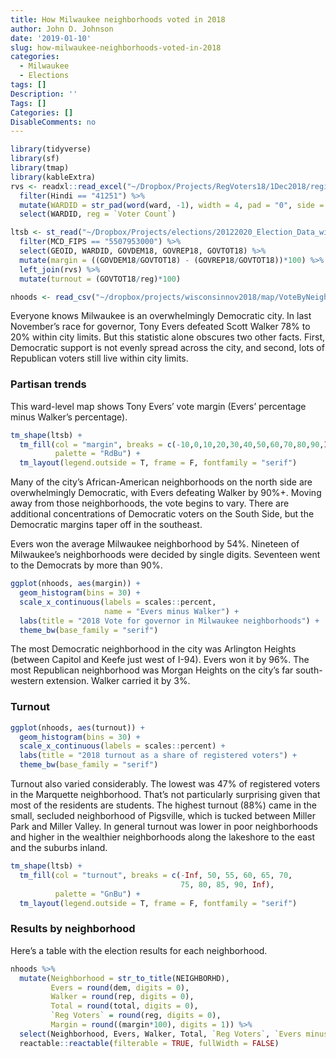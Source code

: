 ```yaml
---
title: How Milwaukee neighborhoods voted in 2018
author: John D. Johnson
date: '2019-01-10'
slug: how-milwaukee-neighborhoods-voted-in-2018
categories:
  - Milwaukee
  - Elections
tags: []
Description: ''
Tags: []
Categories: []
DisableComments: no
---
```



```r
library(tidyverse)
library(sf)
library(tmap)
library(kableExtra)
rvs <- readxl::read_excel("~/Dropbox/Projects/RegVoters18/1Dec2018/registeredvotersbyward_12_01_2018_xlsx_22779.xlsx") %>%
  filter(Hindi == "41251") %>%
  mutate(WARDID = str_pad(word(ward, -1), width = 4, pad = "0", side = "left")) %>%
  select(WARDID, reg = `Voter Count`)

ltsb <- st_read("~/Dropbox/Projects/elections/20122020_Election_Data_with_2018_Wards/2012_2020_Election_Data_with_2018_Wards.shp") %>%
  filter(MCD_FIPS == "5507953000") %>%
  select(GEOID, WARDID, GOVDEM18, GOVREP18, GOVTOT18) %>%
  mutate(margin = ((GOVDEM18/GOVTOT18) - (GOVREP18/GOVTOT18))*100) %>%
  left_join(rvs) %>%
  mutate(turnout = (GOVTOT18/reg)*100)

nhoods <- read_csv("~/dropbox/projects/wisconsinnov2018/map/VoteByNeighborhood.csv")
```

Everyone knows Milwaukee is an overwhelmingly Democratic city. In last November's race for governor, Tony Evers defeated Scott Walker 78% to 20% within city limits. But this statistic alone obscures two other facts. First, Democratic support is not evenly spread across the city, and second, lots of Republican voters still live within city limits. 

### Partisan trends
This ward-level map shows Tony Evers' vote margin (Evers' percentage minus Walker's percentage).

```r
tm_shape(ltsb) +
  tm_fill(col = "margin", breaks = c(-10,0,10,20,30,40,50,60,70,80,90,Inf),
          palette = "RdBu") +
  tm_layout(legend.outside = T, frame = F, fontfamily = "serif")
```

Many of the city's African-American neighborhoods on the north side are overwhelmingly Democratic, with Evers defeating Walker by 90%+. Moving away from those neighborhoods, the vote begins to vary. There are additional concentrations of Democratic voters on the South Side, but the Democratic margins taper off in the southeast.

Evers won the average Milwaukee neighborhood by 54%. Nineteen of Milwaukee's neighborhoods were decided by single digits. Seventeen went to the Democrats by more than 90%.

```r
ggplot(nhoods, aes(margin)) +
  geom_histogram(bins = 30) +
  scale_x_continuous(labels = scales::percent,
                     name = "Evers minus Walker") +
  labs(title = "2018 Vote for governor in Milwaukee neighborhoods") +
  theme_bw(base_family = "serif")
```

The most Democratic neighborhood in the city was Arlington Heights (between Capitol and Keefe just west of I-94). Evers won it by 96%. The most Republican neighborhood was Morgan Heights on the city's far south-western extension. Walker carried it by 3%.

### Turnout

```r
ggplot(nhoods, aes(turnout)) +
  geom_histogram(bins = 30) +
  scale_x_continuous(labels = scales::percent) +
  labs(title = "2018 turnout as a share of registered voters") +
  theme_bw(base_family = "serif")
```

Turnout also varied considerably. The lowest was 47% of registered voters in the Marquette neighborhood. That's not particularly surprising given that most of the residents are students. The highest turnout (88%) came in the small, secluded neighborhood of Pigsville, which is tucked between Miller Park and Miller Valley. In general turnout was lower in poor neighborhoods and higher in the wealthier neighborhoods along the lakeshore to the east and the suburbs inland.

```r
tm_shape(ltsb) +
  tm_fill(col = "turnout", breaks = c(-Inf, 50, 55, 60, 65, 70,
                                      75, 80, 85, 90, Inf),
          palette = "GnBu") +
  tm_layout(legend.outside = T, frame = F, fontfamily = "serif")
```

### Results by neighborhood
Here's a table with the election results for each neighborhood.

```r
nhoods %>%
  mutate(Neighborhood = str_to_title(NEIGHBORHD),
         Evers = round(dem, digits = 0),
         Walker = round(rep, digits = 0),
         Total = round(total, digits = 0),
         `Reg Voters` = round(reg, digits = 0),
         Margin = round((margin*100), digits = 1)) %>%
  select(Neighborhood, Evers, Walker, Total, `Reg Voters`, `Evers minus Walker` = Margin) %>%
  reactable::reactable(filterable = TRUE, fullWidth = FALSE)
```
